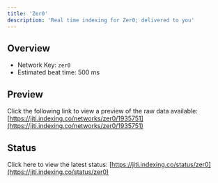 ```yaml
---
title: 'Zer0'
description: 'Real time indexing for Zer0; delivered to you'
---
```


## Overview
- Network Key: `zer0`
- Estimated beat time: 500 ms

## Preview
Click the following link to view a preview of the raw data available: [https://jiti.indexing.co/networks/zer0/1935751](https://jiti.indexing.co/networks/zer0/1935751)

## Status
Click here to view the latest status: [https://jiti.indexing.co/status/zer0](https://jiti.indexing.co/status/zer0)
